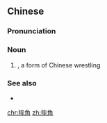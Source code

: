 ==Chinese==
{{zh-forms}}
{{wikipedia|lang=zh}}

===Pronunciation===
{{zh-pron
|m=shuāijiǎo
|cat=n
}}

===Noun===
{{zh-noun}}

# {{w|Shuai jiao}}, a form of Chinese wrestling

===See also===
* {{zh-l|摔跤}}

[[chr:摔角]]
[[zh:摔角]]